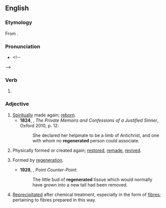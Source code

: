 ==English==

===Etymology===
From {{suffix|regenerate|ed|lang=en}}.

===Pronunciation===
* {{IPA|/ɹiːˈdʒɛnəɹeɪtɪd/|lang=en}}<!--

-->

===Verb===
{{head|en|verb form}}

# {{en-past of|regenerate}}

===Adjective===
{{en-adj}}

# [[spiritually|Spiritually]] made again; [[reborn]].
#* '''1824''', {{w|James Hogg}}, ''The Private Memoirs and Confessions of a Justified Sinner'', Oxford 2010, p. 12:
#*: She declared her helpmate to be a limb of Antichrist, and one with whom no '''regenerated''' person could associate.
# Physically formed or created again; [[restored]], [[remade]], [[revived]].
# {{lb|en|biology|medicine}} Formed by [[regeneration]].
#* '''1928''', {{w|Aldous Huxley}}, ''Point Counter-Point'':
#*: The little bud of '''regenerated''' tissue which would normally have grown into a new tail had been removed.
# {{lb|en|chemistry|textiles}} [[reprecipitated|Reprecipitated]] after chemical treatment, especially in the form of [[fibre]]s; pertaining to fibres prepared in this way.